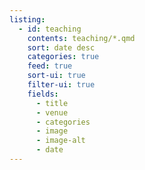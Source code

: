 ```yaml
---
listing:
  - id: teaching
    contents: teaching/*.qmd
    sort: date desc
    categories: true
    feed: true
    sort-ui: true
    filter-ui: true
    fields:
      - title
      - venue
      - categories
      - image
      - image-alt
      - date
---
```

